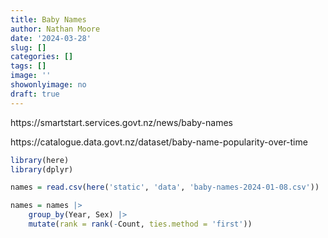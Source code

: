 ```yaml
---
title: Baby Names
author: Nathan Moore
date: '2024-03-28'
slug: []
categories: []
tags: []
image: ''
showonlyimage: no
draft: true
---
```




https://smartstart.services.govt.nz/news/baby-names

https://catalogue.data.govt.nz/dataset/baby-name-popularity-over-time

```r
library(here)
library(dplyr)

names = read.csv(here('static', 'data', 'baby-names-2024-01-08.csv'))

names = names |> 
    group_by(Year, Sex) |> 
    mutate(rank = rank(-Count, ties.method = 'first'))
```

